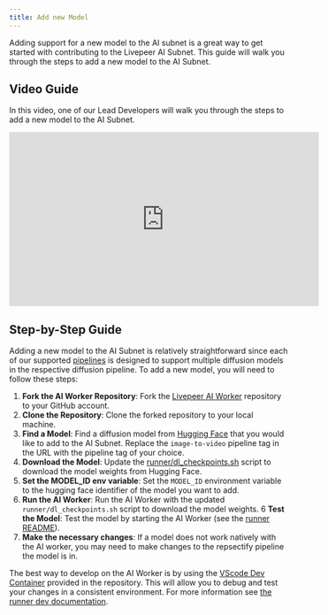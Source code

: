 ```yaml
---
title: Add new Model
---
```


Adding support for a new model to the AI subnet is a great way to get started with contributing to the Livepeer AI Subnet. This guide will walk you through the steps to add a new model to the AI Subnet.

## Video Guide

In this video, one of our Lead Developers will walk you through the steps to add a new model to the AI Subnet.

<iframe
  width="560"
  height="315"
  src="https://www.youtube.com/watch?v=aqz-KE-bpKQ"
  title="YouTube video player"
  frameborder="0"
  allow="accelerometer; autoplay; clipboard-write; encrypted-media; gyroscope; picture-in-picture"
  allowfullscreen
></iframe>

## Step-by-Step Guide

Adding a new model to the AI Subnet is relatively straightforward since each of our supported [pipelines](/ai/guides/add-pipeline) is designed to support multiple diffusion models in the respective diffusion pipeline. To add a new model, you will need to follow these steps:

1. **Fork the AI Worker Repository**: Fork the [Livepeer AI Worker](https://github.com/livepeer/ai-worker) repository to your GitHub account.
2. **Clone the Repository**: Clone the forked repository to your local machine.
3. **Find a Model**: Find a diffusion model from [Hugging Face](https://huggingface.co/models?pipeline_tag=image-to-video) that you would like to add to the AI Subnet. Replace the `image-to-video` pipeline tag in the URL with the pipeline tag of your choice.
3. **Download the Model**: Update the [runner/dl_checkpoints.sh](https://github.com/livepeer/ai-worker/blob/main/runner/dl_checkpoints.sh#L73) script to download the model weights from Hugging Face.
4. **Set the MODEL_ID env variable**: Set the `MODEL_ID` environment variable to the hugging face identifier of the model you want to add.
5. **Run the AI Worker**: Run the AI Worker with the updated `runner/dl_checkpoints.sh` script to download the model weights.
6  **Test the Model**: Test the model by starting the AI Worker (see the [runner README](https://github.com/livepeer/ai-worker/tree/main/runner#readme)).
7. **Make the necessary changes**: If a model does not work natively with the AI worker, you may need to make changes to the repsectify pipeline the model is in.

<Tip>The best way to develop on the AI Worker is by using the [VScode Dev Container](https://code.visualstudio.com/docs/devcontainers/containers) provided in the repository. This will allow you to debug and test your changes in a consistent environment. For more information see [the runner dev documentation](https://github.com/livepeer/ai-worker/blob/main/runner/dev/README.md).</Tip>
